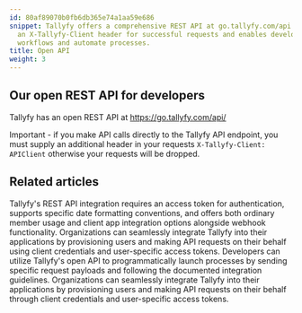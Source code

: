 ```yaml
---
id: 80af89070b0fb6db365e74a1aa59e686
snippet: Tallyfy offers a comprehensive REST API at go.tallyfy.com/api that requires
  an X-Tallyfy-Client header for successful requests and enables developers to integrate
  workflows and automate processes.
title: Open API
weight: 3
---
```


## Our open REST API for developers

Tallyfy has an open REST API at https://go.tallyfy.com/api/

Important - if you make API calls directly to the Tallyfy API endpoint, you must supply an additional header in your requests `X-Tallyfy-Client: APIClient` otherwise your requests will be dropped.




<PageTree />


## Related articles
<CardGrid>
<LinkTitleCard header="<b>Open Api > Integrate with Tallyfy using API</b>" href="/products/pro/integrations/open-api/how-to-integrate-with-tallyfy-using-api/" > Tallyfy's REST API integration requires an access token for authentication, supports specific date formatting conventions, and offers both ordinary member usage and client app integration options alongside webhook functionality. </LinkTitleCard>
<LinkTitleCard header="<b>Open Api > API usage as a third-party application instead of a user</b>" href="/products/pro/integrations/open-api/access-api-as-a-third-party-application-instead-of-a-user/" > Organizations can seamlessly integrate Tallyfy into their applications by provisioning users and making API requests on their behalf using client credentials and user-specific access tokens. </LinkTitleCard>
<LinkTitleCard header="<b>Triggers > Launch via API</b>" href="/products/pro/launching/triggers/via-api/" > Developers can utilize Tallyfy's open API to programmatically launch processes by sending specific request payloads and following the documented integration guidelines. </LinkTitleCard>
<LinkTitleCard header="<b>Open Api > API usage as a third-party application instead of a user</b>" href="/products/pro/integrations/open-api/access-api-as-a-third-party-application-instead-of-a-user/" > Organizations can seamlessly integrate Tallyfy into their applications by provisioning users and making API requests on their behalf through client credentials and user-specific access tokens. </LinkTitleCard>
</CardGrid>